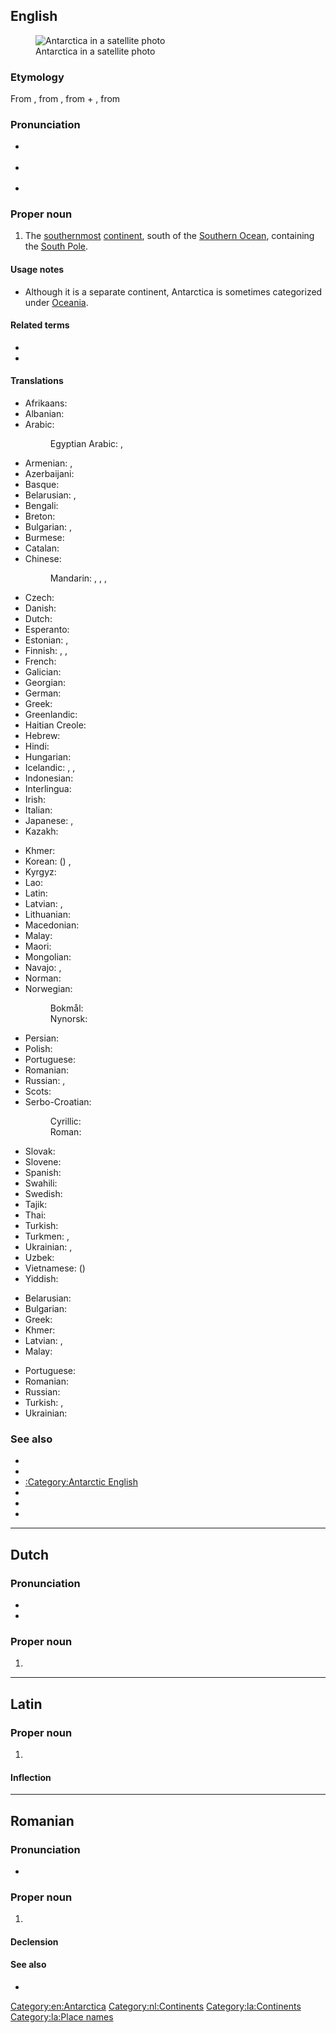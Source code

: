 {{also|antarctica|antárctica}}
==English==
{{wikipedia}}
{{wikivoyage}}
[[Image:Antarctica_satellite_globe.jpg|thumb|Antarctica in a satellite photo]]

===Etymology===
From {{der|en|NL.|Antarctica}}, from {{der|en|grc|ἀνταρκτικός}}, from {{m|grc|ἀντ-|t=[[ant-]], [[against]], [[opposed]]}} + {{m|grc|ἀρκτικός|t=[[Arctic]]}}, from {{der|en|grc|ἄρκτος|t=[[bear]]}}

===Pronunciation===
* {{a|UK}} {{IPA|/ˌænˈtɑː(k)tɪkə/|/ˌænˈɑːtɪkə/|lang=en}}
* {{a|US}} {{IPA|/ænˈtɑɹ(k)tɪkə/|[æˈɾ̃ɑɹɾɪkə]|lang=en}}
* {{audio|en-us-Antarctica.ogg|Audio (US)|lang=en}}

===Proper noun===
{{en-proper noun}}

# {{senseid|en|Q51}}The [[southernmost]] [[continent]], south of the [[Southern Ocean]], containing the [[South Pole]].

====Usage notes====
* Although it is a separate continent, Antarctica is sometimes categorized under [[Oceania]].

====Related terms====
* {{l|en|Antarctic}}
* {{l|en|Antarctican}}

====Translations====
{{trans-top|id=Q51|southernmost continent}}
* Afrikaans: {{t|af|Antarktika}}
* Albanian: {{t|sq|Antarktidë|f}}
* Arabic: {{t|ar|أَنْتَارْكِتِيكَا|f}}
*: Egyptian Arabic: {{t|arz|القطب الجنوبي|m|tr=el-quṭb el-ganūbi}}, {{t|arz|أنتارتكا|f|tr=ʾantārteka}}
* Armenian: {{t|hy|Անտարկտիդա}} {{qualifier|the continent}}, {{t+|hy|Անտարկտիկա}} {{qualifier|the region}}
* Azerbaijani: {{t+|az|Antarktida}}
* Basque: {{t+|eu|Antartika}}
* Belarusian: {{t|be|Антаркты́да|f}} {{qualifier|the continent}}, {{t|be|Анта́рктыка|f}} {{qualifier|the region}}
* Bengali: {{t|bn|অ্যান্টার্কটিকা}}
* Breton: {{t|br|Antarktika}}
* Bulgarian: {{t+|bg|Антаркти́да|f}} {{qualifier|the continent}}, {{t|bg|Анта́рктика|f}} {{qualifier|the region}}
* Burmese: {{t|my|အန္တာတိက}}
* Catalan: {{t+|ca|Antàrtida|f}}
* Chinese:
*: Mandarin: {{t+|cmn|南極洲}}, {{t+|cmn|南极洲|tr=Nánjízhōu}} {{qualifier|the continent}}, {{t+|cmn|南極}}, {{t+|cmn|南极|tr=nánjí}} {{qualifier|the region}}
* Czech: {{t+|cs|Antarktida|f}}
* Danish: {{t+|da|Antarktis}}
* Dutch: {{t+|nl|Antarctica|n}}
* Esperanto: {{t+|eo|Antarkto}}
* Estonian: {{t|et|Antarktis}}, {{t|et|Lõunamanner}}
* Finnish: {{t+|fi|Etelämanner}}, {{t+|fi|Antarktis}}, {{t+|fi|Etelänapamanner}}
* French: {{t+|fr|Antarctique|m}}
* Galician: {{t+|gl|Antártida}}
* Georgian: {{t|ka|ანტარქტიდა}}
* German: {{t+|de|Antarktis|f}}
* Greek: {{t+|el|Ανταρκτική|f}}
* Greenlandic: {{t|kl|Qalasersuaq Kujalleq}}
* Haitian Creole: {{t|ht|Antatik}}
* Hebrew: {{t|he|אַנְטַרְקְטִיקָה|f|tr=antárqtíqa}}
* Hindi: {{t|hi|अंटार्कटिका}}
* Hungarian: {{t+|hu|Antarktisz}}
* Icelandic: {{t+|is|Suðurskautslandið|n}}, {{t|is|Suðurheimskautslandið|n}}, {{t+|is|Antarktíka|f}}
* Indonesian: {{t+|id|Antartika}}
* Interlingua: {{t|ia|Antarctica}}
* Irish: {{t|ga|Antartaice|f}}
* Italian: {{t+|it|Antartide}}
* Japanese: {{t+|ja|南極|tr=なんきょく, nankyoku}} {{qualifier|the region}}, {{t|ja|[[南極]][[大陸]]|tr=なんきょくたいりく, nankyoku tairiku}} {{qualifier|the continent}}
* Kazakh: {{t|kk|Антарктида}}
{{trans-mid}}
* Khmer: {{t|km|អង់តាទិក}}
* Korean: {{t+|ko|남극}} ({{t+|ko|南極}}) {{qualifier|the region}}, {{t+|ko|남극대륙}} {{qualifier|the continent}}
* Kyrgyz: {{t|ky|Антарктида}}
* Lao: {{t+|lo|ອັນຕາກຕິກ}}
* Latin: {{t|la|Antarctica}}
* Latvian: {{t|lv|Antarktīda|f}}, {{t|lv|Antarktika|f}}
* Lithuanian: {{t+|lt|Antarktida}}
* Macedonian: {{t|mk|Анта́рктик|m}}
* Malay: {{t|ms|Antartika}}
* Maori: {{t|mi|Te Tiri o Te Moana}}
* Mongolian: {{t+|mn|Антарктид}}
* Navajo: {{t|nv|Shádiʼááhjí Honeezkʼazii|sc=Latn}}, {{t|nv|Shádiʼááhjí kéyah yistinígíí|sc=Latn}}
* Norman: {{t|nrf|Antarctique|f}}
* Norwegian:
*: Bokmål: {{t|nb|Antarktika}}
*: Nynorsk: {{t|nn|Antarktika}}
* Persian: {{t+|fa|جنوبگان|tr=jonubegân}}
* Polish: {{t+|pl|Antarktyda}}
* Portuguese: {{t+|pt|Antártica}}
* Romanian: {{t|ro|Antarctica}}
* Russian: {{t+|ru|Антаркти́да|f}} {{qualifier|the continent}}, {{t+|ru|Анта́рктика|f}} {{qualifier|the region}}
* Scots: {{t|sco|Antarcticae}}
* Serbo-Croatian:
*: Cyrillic: {{t|sh|Антарктик|m}}
*: Roman: {{t+|sh|Antarktik|m}}
* Slovak: {{t+|sk|Antarktída|f}}
* Slovene: {{t+|sl|Antárktika|f}}
* Spanish: {{t+|es|Antártida}}
* Swahili: {{t|sw|Antaktika}}
* Swedish: {{t+|sv|Antarktis}}
* Tajik: {{t+|tg|Антарктида}}
* Thai: {{t|th|แอนตาร์กติกา}}
* Turkish: {{t+|tr|Antarktika}}
* Turkmen: {{t|tk|Antarktika}}, {{t+|tk|Antarktida}} {{qualifier|the continent}}
* Ukrainian: {{t+|uk|Антаркти́да|f}} {{qualifier|the continent}}, {{t+|uk|Анта́рктика|f}} {{qualifier|the region}}
* Uzbek: {{t+|uz|Antarktida}}
* Vietnamese: {{t|vi|Châu Nam Cực}} ({{t|vi|洲南極}})
* Yiddish: {{t|yi|אַנטאַרקטיקאַ}}
{{trans-bottom}}

{{trans-top|south polar region}}
* Belarusian: {{t|be|Анта́рктыка|f}}
* Bulgarian: {{t|bg|Анта́рктика|f}}
* Greek: {{t+|el|Ανταρκτική|f}}
* Khmer: {{t|km|អង់តាទិក}}
* Latvian: {{t|lv|Antarktīda|f}}, {{t|lv|Antarktika|f}}
* Malay: {{t|ms|Antartika}}
{{trans-mid}}
* Portuguese: {{t|pt|Antártico|m}}
* Romanian: {{t|ro|Antarctica|f}}
* Russian: {{t+|ru|Анта́рктика|f}}
* Turkish: {{t+|tr|Antarktika}}, {{t+|tr|Güney Kutbu}}
* Ukrainian: {{t+|uk|Анта́рктика|f}}
{{trans-bottom}}

===See also===
* {{list:continents/en}}
* {{l|en|Appendix:Place names in Antarctica}}
* [[:Category:Antarctic English]]
* {{l|en|ant-}}
* {{l|en|Arctic}}
* {{l|en|Arctic Circle}}

[[Category:en:Antarctica]]

----

==Dutch==
{{wikipedia|lang=nl}}

===Pronunciation===
* {{IPA|lang=nl|/ɑn.ˈtɑrk.ti.kaː/}}
* {{audio|Nl-Antarctica.ogg|Audio|lang=nl}}

===Proper noun===
{{nl-proper noun|n}}

# {{l|en|Antarctica}}

[[Category:nl:Continents]]

----

==Latin==
{{wikipedia|lang=la}}

===Proper noun===
{{la-proper noun|Antarctica|Antarcticae|f|first}}

# {{lb|la|New Latin}} {{l|en|Antarctica}}

====Inflection====
{{la-decl-1st|num=sg|Antarctic}}

[[Category:la:Continents]]
[[Category:la:Place names]]

----

==Romanian==
{{wikipedia|lang=ro}}

===Pronunciation===
* {{IPA|[anˈtark.tika]|lang=ro}}

===Proper noun===
{{ro-proper noun|f}}

# {{place|ro|continent|t1=Antarctica}}

====Declension====
{{ro-noun-f-ă-i|Antarctic|n=sg}}

====See also====
* {{list:continents/ro}}